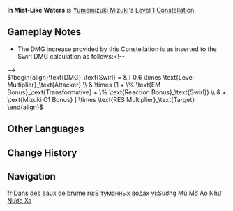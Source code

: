 {{Constellation Infobox
|image         = Constellation In Mist-Like Waters.png
|character     = Yumemizuki Mizuki
|level         = 1
|description   = When Yumemizuki Mizuki is in the Dreamdrifter state, she will continuously apply the "Twenty-Three Nights' Awaiting" effect to nearby opponents for 3s every 3.5s. When an opponent is affected by Anemo DMG-triggered Swirl reactions while the aforementioned effect is active, the effect will be canceled and this Swirl instance has its DMG against this opponent increased by 900% of Mizuki's Elemental Mastery.
|scale_att1    = Elemental Mastery
|scale_att2    = 
|utility1      = 
|utility2      = 
}}
'''In Mist-Like Waters''' is [[Yumemizuki Mizuki]]'s [[Level 1 Constellation]].

==Gameplay Notes==
* The DMG increase provided by this Constellation is as inserted to the Swirl DMG calculation as follows:<!--
--><br><math>\begin{align}\text{DMG}_\text{Swirl} = & [ 0.6 \times \text{Level Multiplier}_\text{Attacker}
\\ & \times (1 + \% \text{EM Bonus}_\text{Transformative} + \% \text{Reaction Bonus}_\text{Swirl})
\\ & + \text{Mizuki C1 Bonus} ] \times \text{RES Multiplier}_\text{Target}
\end{align}</math>
<!--
==Preview==
{{Preview
|file = In Mist-Like Waters Preview
}}
-->
==Other Languages==
{{Other Languages
|en       = In Mist-Like Waters
|zhs      = 宿雾若水遥
|zhs_rm   = Sùwù Ruò Shuǐyáo
|zht      = 宿霧若水遙
|zht_rm   = Sùwù Ruò Shuǐyáo
|zh_tl    = 
|ja       = 瑞枝さす
|ja_rm    = Mizue Sasu{{Assumed}}
|ja_tl    = 
|ko       = 안개 물결과
|ko_tl    = 
|es       = Aguas brumosas
|es_tl    = Misty Waters
|fr       = Dans des eaux de brume
|fr_tl    = In Mist-Like Waters
|ru       = В туманных водах
|ru_tl    = 
|th       = In Mist-Like Waters
|vi       = Sương Mù Mờ Ảo Như Nước Xa
|vi_tl    = 
|de       = Fernen Wassern gleicher Nebel in der Nacht
|de_tl    = 
|id       = In Mist-Like Waters
|pt       = Águas Enevoadas
|pt_tl    = 
|tr       = Sisli Sularda
|tr_tl    = 
|it       = Acque nebbiose
|it_tl    = 
}}

==Change History==
{{Change History|5.4}}

==Navigation==
{{Talent Navbox|Yumemizuki Mizuki}}

[[fr:Dans des eaux de brume]]
[[ru:В туманных водах]]
[[vi:Sương Mù Mờ Ảo Như Nước Xa]]